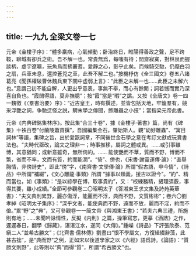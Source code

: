 ```yaml
---
---
---
```

title: 一九九 全梁文卷一七
---




元帝《金樓子序》：“體多羸病，心氣頻動；卧治終日，睢陽得善政之聲，足不跨鞍，聊城有卻兵之術。吾不解一也。常貴無爲，每嗤有待；閒齋寂寞，對林泉而握談柄，虚宇遼曠，玩魚鳥而拂叢蓍。愛靜之心，彰乎此矣。而候騎交馳，仍麾白羽之扇，兵車未息，還控蒼兕之車，此吾不解二也。”按機杼仿《全三國文》卷五八諸葛亮《聞孫權破曹休魏兵東下關中虚弱上言》：“此臣之未解一也……此臣之未解六也。”意謂己初不能自解，人更出乎意表，事無不舉，而心有餘閒；詞若憾而實乃深喜自負也。“霞閒得語，莫非撫臆”；按“霞”當是“暇”之譌。又按《全唐文》卷一四一魏徵《〈羣書治要〉序》：“近古皇王，時有撰述，並皆包括天地，牢籠羣有，競采浮艷之詞，争馳迂怪之説，騁末學之傳聞，飾雕蟲之小技”；當指梁元帝此書。

元帝《内典碑銘集林序》。按此集“合三十卷”，據《金樓子·著書》篇，尚有《碑集》十袟百卷“付蘭陵蕭賁撰”，吾國編集金石，肇始斯人。觀“幼好雕蟲”、“寓目詞林”等語，集碑之旨，出於愛翫詞章，不同後世金石學之意在考訂文獻或玩賞書法也。“夫時代亟改，論文之理非一；時事推移，屬詞之體或異。……或引事雖博，其意猶同；或新意雖奇，無所倚約。…… 能使艷而不華，質而不野，博而不繁，省而不率，文而有質，約而能潤”。“倚”、傍也，《宋書·謝靈運傳·論》：“直舉胸情，非傍詩史”，即此“傍”字，《南齊書·文學傳·論》所謂“假古語，申今情”，《詩品》中所謂“補綴”，《文心雕龍·事類》所謂 “據事以類義，援古以證今”。“約”、精而當也，如《事類》：“是以綜學在博，取事貴約”，又：“校練務精，捃理須覈，事得其要，雖小成績。”全節可參觀卷二〇昭明太子《答湘東王求文集及詩苑英華書》：“夫文典則累野，麗亦傷浮，能麗而不浮，典而不野，文質彬彬”；卷六〇劉孝綽《昭明太子集序》：“深乎文者，能使典而不野，遠而不放，麗而不淫，約而不儉。”累“野”之“典”，又可參觀卷一一簡文帝《與湘東王書》：“若夫六典三禮，所施則有地；……未聞吟詠情性，反擬《内則》之篇，操筆寫志，更摹《酒誥》之作，遲遲春日，翻學《歸藏》，湛湛江水，遂同《大傳》。”鍾嶸《詩品》下評張欣泰、范縝二人“並希古勝文”；《北齊書·儒林傳》劉晝曰“恨不學屬文，方復緝綴辭藻，此甚古拙”，是“典而野”之例，正如宋以後道學家之以《六經》語爲詩。《論語》：“質勝文則野”，此等則以“典”而得“質”，所謂“希古勝文”也。